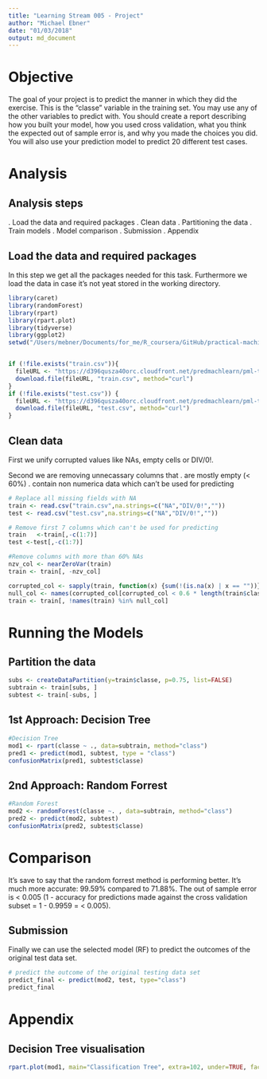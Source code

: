 ```yaml
---
title: "Learning Stream 005 - Project"
author: "Michael Ebner"
date: "01/03/2018"
output: md_document
---
```


# Objective

The goal of your project is to predict the manner in which they did the exercise. This is the "classe" variable in the training set. You may use any of the other variables to predict with. You should create a report describing how you built your model, how you used cross validation, what you think the expected out of sample error is, and why you made the choices you did. You will also use your prediction model to predict 20 different test cases.

# Analysis

## Analysis steps

. Load the data and required packages
. Clean data
. Partitioning the data
. Train models
. Model comparison
. Submission
. Appendix

## Load the data and required packages

In this step we get all the packages needed for this task.
Furthermore we load the data in case it's not yeat stored in the working directory.

```r
library(caret)
library(randomForest)
library(rpart)
library(rpart.plot)
library(tidyverse)
library(ggplot2)
setwd("/Users/mebner/Documents/for_me/R_coursera/GitHub/practical-machine-learning")


if (!file.exists("train.csv")){
  fileURL <- "https://d396qusza40orc.cloudfront.net/predmachlearn/pml-training.csv"
  download.file(fileURL, "train.csv", method="curl")
}  
if (!file.exists("test.csv")) { 
  fileURL <- "https://d396qusza40orc.cloudfront.net/predmachlearn/pml-testing.csv"
  download.file(fileURL, "test.csv", method="curl")
}
```


## Clean data

First we unify corrupted values like NAs, empty cells or DIV/0!.

Second we are removing unnecassary columns that
. are mostly empty (< 60%)
. contain non numerica data which can't be used for predicting



```r
# Replace all missing fields with NA 
train <- read.csv("train.csv",na.strings=c("NA","DIV/0!",""))
test <- read.csv("test.csv",na.strings=c("NA","DIV/0!",""))

# Remove first 7 columns which can't be used for predicting
train   <-train[,-c(1:7)]
test <-test[,-c(1:7)]

#Remove columns with more than 60% NAs
nzv_col <- nearZeroVar(train)
train <- train[, -nzv_col]

corrupted_col <- sapply(train, function(x) {sum(!(is.na(x) | x == ""))})
null_col <- names(corrupted_col[corrupted_col < 0.6 * length(train$classe)])
train <- train[, !names(train) %in% null_col]
```


# Running the Models

## Partition the data

```r
subs <- createDataPartition(y=train$classe, p=0.75, list=FALSE)
subtrain <- train[subs, ] 
subtest <- train[-subs, ]
```


## 1st Approach: Decision Tree
```r
#Decision Tree
mod1 <- rpart(classe ~ ., data=subtrain, method="class")
pred1 <- predict(mod1, subtest, type = "class")
confusionMatrix(pred1, subtest$classe)
```


## 2nd Approach: Random Forrest
```r

#Random Forest
mod2 <- randomForest(classe ~. , data=subtrain, method="class")
pred2 <- predict(mod2, subtest)
confusionMatrix(pred2, subtest$classe)
```


# Comparison

It's save to say that the random forrest method is performing better. It's much more accurate: 99.59% compared to 71.88%.
The out of sample error is < 0.005 (1 - accuracy for predictions made against the cross validation subset = 1 - 0.9959 = < 0.005).

## Submission

Finally we can use the selected model (RF) to predict the outcomes of the original test data set.

```r
# predict the outcome of the original testing data set
predict_final <- predict(mod2, test, type="class")
predict_final
```

# Appendix

## Decision Tree visualisation

```r
rpart.plot(mod1, main="Classification Tree", extra=102, under=TRUE, faclen=0)
```


